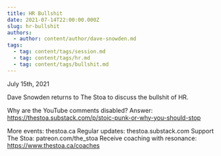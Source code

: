```yaml
---
title: HR Bullshit
date: 2021-07-14T22:00:00.000Z
slug: hr-bullshit
authors:
  - author: content/author/dave-snowden.md
tags:
  - tag: content/tags/session.md
  - tag: content/tags/hr.md
  - tag: content/tags/bullshit.md
---
```


July 15th, 2021

Dave Snowden returns to The Stoa to discuss the bullshit of HR.

Why are the YouTube comments disabled? Answer: https://thestoa.substack.com/p/stoic-punk-or-why-you-should-stop

More events: thestoa.ca
Regular updates: thestoa.substack.com
Support The Stoa: patreon.com/the_stoa
Receive coaching with resonance: https://www.thestoa.ca/coaches

